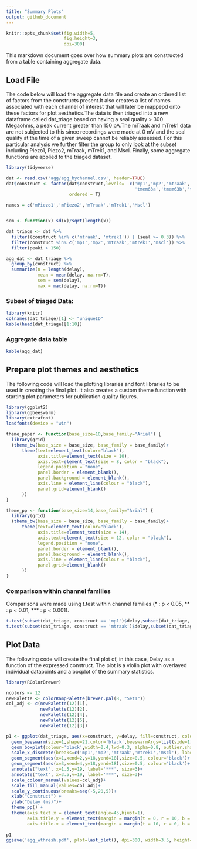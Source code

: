 ```yaml
---
title: "Summary Plots"
output: github_document
---
```


```r
knitr::opts_chunk$set(fig.width=5, 
                      fig.height=3,
                      dpi=300)
```

This markdown document goes over how summary plots are constructed from a table containing aggregate data.

## Load File

The code below will load the aggregate data file and create an ordered list of factors from the constructs present.It also creates a list of names associated with each channel of interest that will later be mappepd onto these factors for plot aesthetics.The data is then triaged into a new dataframe called dat_triage based on having a seal quality > 300 Megaohms, a peak current greater than 150 pA.The mTraak and mTrek1 data are not subjected to this since recordings were made at 0 mV and the seal quality at the time of a given sweep cannot be reliably assessed. For this particular analysis we further filter the group to only look at the subset including Piezo1, Piezo2, mTraak, mTrek1, and Mscl. Finally, some aggregate functions are applied to the triaged dataset.

```r

library(tidyverse)

dat <- read.csv('agg/agg_bychannel.csv', header=TRUE)
dat$construct <- factor(dat$construct,levels=  c('mp1','mp2','mtraak','mtrek1','mscl','osca12',
                                                 'tmem63a','tmem63b','trpa1','trpv4','pkd2l1','yfp'),
                        ordered = T)

names = c('mPiezo1','mPiezo2','mTraak','mTrek1','Mscl')


sem <- function(x) sd(x)/sqrt(length(x))

dat_triage <- dat %>% 
  filter((construct %in% c('mtraak', 'mtrek1')) | (seal >= 0.3)) %>%
  filter(construct %in% c('mp1','mp2','mtraak','mtrek1','mscl')) %>%
  filter(peaki > 150)

agg_dat <- dat_triage %>%
  group_by(construct) %>%
  summarize(n = length(delay),
            mean = mean(delay, na.rm=T),
            sem = sem(delay),
            max = max(delay, na.rm=T))

```
### Subset of triaged Data:

```r
library(knitr)
colnames(dat_triage)[1] <- "uniqueID"
kable(head(dat_triage)[1:10])
```

### Aggregate data table

```r
kable(agg_dat)
```

## Prepare plot themes and aesthetics

The following code will load the plotting libraries and font libraries to be used in creating the final plot. It also creates a custom theme function with starting plot parameters for publication quality figures.


```r

library(ggplot2)
library(ggbeeswarm)
library(extrafont)
loadfonts(device = "win")

theme_paper <- function(base_size=10,base_family="Arial") {
  library(grid)
  (theme_bw(base_size = base_size, base_family = base_family)+
      theme(text=element_text(color="black"),
            axis.title=element_text(size = 10),
            axis.text=element_text(size = 8, color = "black"),
            legend.position = "none",
            panel.border = element_blank(),
            panel.background = element_blank(),
            axis.line = element_line(colour = "black"),
            panel.grid=element_blank()
      ))
}

theme_pp <- function(base_size=14,base_family="Arial") {
  library(grid)
  (theme_bw(base_size = base_size, base_family = base_family)+
      theme(text=element_text(color="black"),
            axis.title=element_text(size = 14),
            axis.text=element_text(size = 12, color = "black"),
            legend.position = "none",
            panel.border = element_blank(),
            panel.background = element_blank(),
            axis.line = element_line(colour = "black"),
            panel.grid=element_blank()
      ))
}


```

### Comparison within channel families

Comparisons were made using t.test within channel families (* : p < 0.05, ** : p < 0.01, *** : p < 0.001).

```r
t.test(subset(dat_triage, construct == 'mp1')$delay,subset(dat_triage, construct == 'mp2')$delay)
t.test(subset(dat_triage, construct == 'mtraak')$delay,subset(dat_triage, construct == 'mtrek1')$delay)
```

## Plot Data

The following code will create the final plot of, in this case, Delay as a function of the expressed construct. The plot is a violin plot with overlayed individual datapoints and a boxplot of the summary statistics. 
```r
library(RColorBrewer)

ncolors <- 12
newPalette <- colorRampPalette(brewer.pal(8, "Set1"))
col_adj <- c(newPalette(12)[1],
             newPalette(12)[2],
             newPalette(12)[4],
             newPalette(12)[5],
             newPalette(12)[3])

p1 <- ggplot(dat_triage, aes(x=construct, y=delay, fill=construct, colour=construct)) +
  geom_beeswarm(size=1,shape=21,color='black',beeswarmArgs=list(side=1), stroke=0.2,alpha=0.8)+
  geom_boxplot(colour='black',width=0.4,lwd=0.3, alpha=0.8, outlier.shape =NA, position = position_nudge(x = -0.3, y = 0))+
  scale_x_discrete(breaks=c('mp1','mp2','mtraak','mtrek1','mscl'), labels = names)+
  geom_segment(aes(x=1,xend=2,y=18,yend=18),size=0.5, colour='black')+
  geom_segment(aes(x=3,xend=4,y=18,yend=18),size=0.5, colour='black')+
  annotate("text", x=1.5,y=19, label='***', size=3)+
  annotate("text", x=3.5,y=19, label='***', size=3)+
  scale_colour_manual(values=col_adj)+
  scale_fill_manual(values=col_adj)+
  scale_y_continuous(breaks=seq(-5,20,5))+
  xlab("Construct") +
  ylab("Delay (ms)")+
  theme_pp() +
  theme(axis.text.x = element_text(angle=45,hjust=1),
        axis.title.y = element_text(margin = margin(t = 0, r = 10, b = 0, l = 0)),
        axis.title.x = element_text(margin = margin(t = 10, r = 0, b = 0, l = 0)))
 
p1 
ggsave('agg_wthresh.pdf', plot=last_plot(), dpi=300, width=3.5, height=5, units= "in", dev=cairo_pdf)

```

